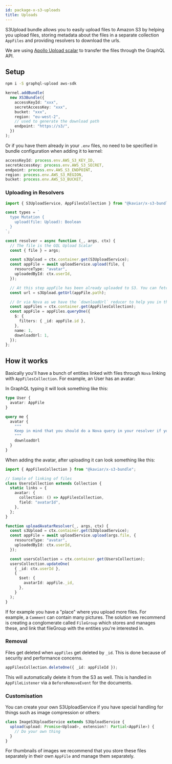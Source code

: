 ```yaml
---
id: package-x-s3-uploads
title: Uploads
---
```



<PackageHeader version="1.0.0" packageName="x-s3-bundle"  />

S3Upload bundle allows you to easily upload files to Amazon S3 by helping you upload files, storing metadata about the files in a separate collection `AppFiles` and providing resolvers to download the urls.

We are using [Apollo Upload scalar](https://www.apollographql.com/docs/apollo-server/data/file-uploads/) to transfer the files through the GraphQL API.

## Setup

```bash
npm i -S graphql-upload aws-sdk
```

```ts
kernel.addBundle(
  new XS3Bundle({
    accessKeyId: "xxx",
    secretAccessKey: "xxx",
    bucket: "xxx",
    region: "eu-west-2",
    // used to generate the download path
    endpoint: "https://s3/",
  })
);
```

Or if you have them already in your `.env` files, no need to be specified in bundle configuration when adding it to kernel:

```ts
accessKeyId: process.env.AWS_S3_KEY_ID,
secretAccessKey: process.env.AWS_S3_SECRET,
endpoint: process.env.AWS_S3_ENDPOINT,
region: process.env.AWS_S3_REGION,
bucket: process.env.AWS_S3_BUCKET,
```

### Uploading in Resolvers

```ts
import { S3UploadService, AppFilesCollection } from "@kaviar/x-s3-bundle";

const types = `
  type Mutation {
    upload(file: Upload): Boolean
  }
`;

const resolver = async function (_, args, ctx) {
  // The file is the GQL Upload Scalar
  const { file } = args;

  const s3Upload = ctx.container.get(S3UploadService);
  const appFile = await uploadService.upload(file, {
    resourceType: "avatar",
    uploadedById: ctx.userId,
  });

  // At this step appFile has been already uploaded to S3. You can fetch the download url:
  const url = s3Upload.getUrl(appFile.path);

  // Or via Nova as we have the `downloadUrl` reducer to help you in this regard
  const appFiles = ctx.container.get(AppFilesCollection);
  const appFile = appFiles.queryOne({
    $: {
      filters: { _id: appFile.id },
    },
    name: 1,
    downloadUrl: 1,
  });
};
```

## How it works

Basically you'll have a bunch of entities linked with files through `Nova` linking with `AppFilesCollection`. For example, an User has an avatar:

In GraphQL typing it will look something like this:

```ts
type User {
  avatar: AppFile
}
```

```graphql
query me {
  avatar {
    """
    Keep in mind that you should do a Nova query in your resolver if you want this to work as downloadUrl is a reducer.
    """
    downloadUrl
  }
}
```

When adding the avatar, after uploading it can look something like this:

```ts
import { AppFilesCollection } from "@kaviar/x-s3-bundle";

// Sample of linking of files
class UsersCollection extends Collection {
  static links = {
    avatar: {
      collection: () => AppFilesCollection,
      field: "avatarId",
    },
  };
}
```

```ts
function uploadAvatarResolver(_, args, ctx) {
  const s3Upload = ctx.container.get(S3UploadService);
  const appFile = await uploadService.upload(args.file, {
    resourceType: "avatar",
    uploadedById: ctx.userId,
  });

  const usersCollection = ctx.container.get(UsersCollection);
  usersCollection.updateOne(
    { _id: ctx.userId },
    {
      $set: {
        avatarId: appFile._id,
      },
    }
  );
}
```

If for example you have a "place" where you upload more files. For example, a `Comment` can contain many pictures. The solution we recommend is creating a conglomerate called `FileGroup` which stores and manages these, and link that fileGroup with the entities you're interested in.

### Removal

Files get deleted when `appFiles` get deleted by `_id`. This is done because of security and performance concerns.

```ts
appFilesCollection.deleteOne({ _id: appFileId });
```

This will automatically delete it from the S3 as well. This is handled in `AppFileListener` via a `BeforeRemoveEvent` for the documents.

### Customisation

You can create your own S3UploadService if you have special handling for things such as image compression or others:

```ts
class ImageS3UploadService extends S3UploadService {
  upload(upload: Promise<Upload>, extension?: Partial<AppFile>) {
    // Do your own thing
  }
}
```

For thumbnails of images we recommend that you store these files separately in their own `AppFile` and manage them separately.
